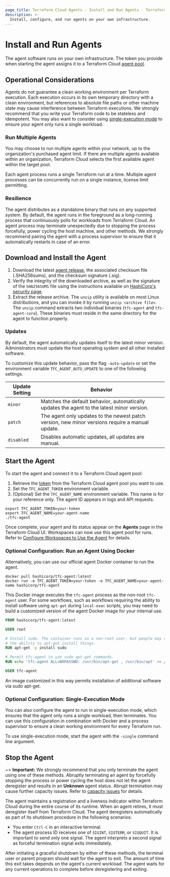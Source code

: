 ```yaml
---
page_title: Terraform Cloud Agents - Install and Run Agents - Terraform Cloud and Terraform Enterprise
description: >-
  Install, configure, and run agents on your own infrastructure.
---
```


# Install and Run Agents

The agent software runs on your own infrastructure. The token you provide when starting the agent assigns it to a Terraform Cloud [agent pool](/cloud-docs/agents/agent-pools).

## Operational Considerations

Agents do not guarantee a clean working environment per Terraform execution. Each execution occurs in its own temporary directory with a clean environment, but references to absolute file paths or other machine state may cause interference between Terraform executions. We strongly recommend that you write your Terraform code to be stateless and idempotent. You may also want to consider using [single-execution mode](#optional-configuration-single-execution-mode) to ensure your agent only runs a single workload.

### Run Multiple Agents

You may choose to run multiple agents within your network, up to the organization's purchased agent limit. If there are multiple agents available within an organization, Terraform Cloud selects the first available agent within the target pool.

Each agent process runs a single Terraform run at a time. Multiple agent processes can be concurrently run on a single instance, license limit permitting.

### Resilience

The agent distributes as a standalone binary that runs on any supported system. By default, the agent runs in the foreground as a long-running process that continuously polls for workloads from Terraform Cloud. An agent process may terminate unexpectedly due to stopping the process forcefully, power cycling the host machine, and other methods. We strongly recommend pairing the agent with a process supervisor to ensure that it automatically restarts in case of an error.

## Download and Install the Agent

1. Download the latest [agent release](https://releases.hashicorp.com/tfc-agent/), the associated checksum file (.SHA256sums), and the checksum signature (.sig).
1. Verify the integrity of the downloaded archive, as well as the signature of the `SHA256SUMS` file using the instructions available on [HashiCorp's security page](https://www.hashicorp.com/security).
1. Extract the release archive. The `unzip` utility is available on most Linux distributions, and you can invoke it by running `unzip <archive file>`. The `unzip` command extracts two individual binaries (`tfc-agent` and `tfc-agent-core`). These binaries must reside in the same directory for the agent to function properly.

### Updates

By default, the agent automatically updates itself to the latest minor version. Administrators must update the host operating system and all other installed software.

To customize this update behavior, pass the flag `-auto-update` or set the environment variable `TFC_AGENT_AUTO_UPDATE` to one of the following settings.

| Update Setting | Behavior                                                                                                     |
| -------------- | ------------------------------------------------------------------------------------------------------------ |
| `minor`        | Matches the default behavior, automatically updates the agent to the latest minor version.                    |
| `patch`        | The agent only updates to the newest patch version, new minor versions require a manual update. |
| `disabled`     | Disables automatic updates, all updates are manual.

## Start the Agent

To start the agent and connect it to a Terraform Cloud agent pool:

1. Retrieve the [token](/cloud-docs/agents/agent-pools#create-an-agent-pool) from the Terraform Cloud agent pool you want to use.
1. Set the `TFC_AGENT_TOKEN` environment variable.
1. (Optional) Set the `TFC_AGENT_NAME` environment variable. This name is for your reference only. The agent ID appears in logs and API requests.

```
export TFC_AGENT_TOKEN=your-token
export TFC_AGENT_NAME=your-agent-name
./tfc-agent
```
Once complete, your agent and its status appear on the **Agents** page in the Terraform Cloud UI. Workspaces can now use this agent pool for runs. Refer to [Configure Workspaces to Use the Agent](/cloud-docs/agents/agent-pools#configure-workspaces-to-use-the-agent) for details.

### Optional Configuration: Run an Agent Using Docker

Alternatively, you can use our official agent Docker container to run the agent.

```
docker pull hashicorp/tfc-agent:latest
docker run -e TFC_AGENT_TOKEN=your-token -e TFC_AGENT_NAME=your-agent-name hashicorp/tfc-agent
```

This Docker image executes the `tfc-agent` process as the non-root `tfc-agent` user. For some workflows, such as workflows requiring the ability to install software using `apt-get` during `local-exec` scripts, you may need to build a customized version of the agent Docker image for your internal use.

```Dockerfile
FROM hashicorp/tfc-agent:latest

USER root

# Install sudo. The container runs as a non-root user, but people may rely on
# the ability to apt-get install things.
RUN apt-get -y install sudo

# Permit tfc-agent to use sudo apt-get commands.
RUN echo 'tfc-agent ALL=NOPASSWD: /usr/bin/apt-get , /usr/bin/apt' >> /etc/sudoers.d/50-tfc-agent

USER tfc-agent
```

An image customized in this way permits installation of additional software via sudo apt-get.

### Optional Configuration: Single-Execution Mode

You can also configure the agent to run in single-execution mode, which ensures that the agent only runs a single workload, then terminates. You can use this configuration in combination with Docker and a process supervisor to ensure a clean working environment for every Terraform run.

To use single-execution mode, start the agent with the `-single` command line argument.

## Stop the Agent

~> **Important:** We strongly recommend that you only terminate the agent using one of these methods. Abruptly terminating an agent by forcefully stopping the process or power cycling the host does not let the agent deregister and results in an **Unknown** agent status. Abrupt termination may cause further capacity issues. Refer to [capacity issues](/cloud-docs/agents/agent-pools#agent-capacity-usage) for details.

The agent maintains a registration and a liveness indicator within Terraform Cloud during the entire course of its runtime. When an agent retires, it must deregister itself from Terraform Cloud. The agent deregisters automatically as part of its shutdown procedure in the following scenarios:

- You enter `Ctrl-C` in an interactive terminal.
- The agent process ID receives one of `SIGINT`, `SIGTERM`, or `SIGQUIT`. It is important to send only one signal. The agent interprets a second signal as forceful termination signal exits immediately.

After initiating a graceful shutdown by either of these methods, the terminal user or parent program should wait for the agent to exit. The amount of time this exit takes depends on the agent's current workload. The agent waits for any current operations to complete before deregistering and exiting.
